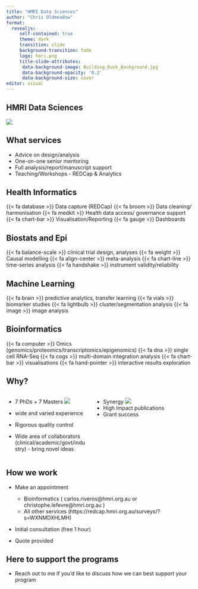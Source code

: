 ```yaml
---
title: "HMRI Data Sciences"
author: "Chris Oldmeadow"
format:
  revealjs:
     self-contained: true
     theme: dark
     transition: slide
     background-transition: fade
     logo: hmri.png
     title-slide-attributes:
      data-background-image: Building_Dusk_Background.jpg
      data-background-opacity: '0.2'
      data-background-size: cover
editor: visual
---
```


## HMRI Data Sciences

![](DataScience_Diagram_v01_Aug22.png)

## What services

-   Advice on design/analysis
-   One-on-one senior mentoring
-   Full analysis/report/manuscript support
-   Teaching/Workshops - REDCap & Analytics

## Health Informatics {data-background="Datacenter.jpg"}

{{< fa database >}} Data capture (REDCap) {{< fa broom >}} Data cleaning/ harmonisation {{< fa medkit >}} Health data access/ governance support {{< fa chart-bar >}} Visualisation/Reporting {{< fa gauge >}} Dashboards

## Biostats and Epi {background-image="creditss.jpg" background-size="cover" background-opacity="0.2"}

{{< fa balance-scale >}} clinical trial design, analyses {{< fa weight >}} Causal modelling {{< fa align-center >}} meta-analysis {{< fa chart-line >}} time-series analysis {{< fa handshake >}} instrument validity/reliability

## Machine Learning {background-image="machine_learning.jpg" background-size="cover" background-opacity="0.2"}

{{< fa brain >}} predictive analytics, transfer learning {{< fa vials >}} biomarker studies {{< fa lightbulb >}} cluster/segmentation analysis {{< fa image >}} image analysis

## Bioinformatics {background-image="bioinformatics.png" background-size="cover" background-opacity="0.5"}

{{< fa computer >}} Omics (genomics/proteomics/transcriptomics/epigenomics) {{< fa dna >}} single cell RNA-Seq {{< fa cogs >}} multi-domain integration analysis {{< fa chart-bar >}} visualisations {{< fa hand-pointer >}} interactive results exploration

## Why?

::: columns
::: {.column width="40%"}
-   7 PhDs + 7 Masters ![](team.png)

-   wide and varied experience

-   Rigorous quality control

-   Wide area of collaborators (clinical/academic/govt/industry) - bring novel ideas
:::

::: {.column width="50%"}
-   Synergy ![](synergy.png)
-   High Impact publications
-   Grant success
:::
:::

## How we work

-   Make an appointment

    -   Bioinformatics ( carlos.riveros\@hmri.org.au or christophe.lefevre\@hmri.org.au )
    -   All other services (https://redcap.hmri.org.au/surveys/?s=WXNMDXHLMH)

-   Initial consultation (free 1 hour)

-   Quote provided

## Here to support the programs

-   Reach out to me if you'd like to discuss how we can best support your program
